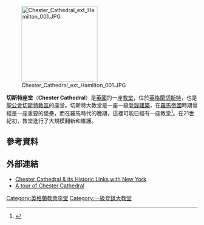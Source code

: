 [[File:Chester_Cathedral_ext_Hamilton_001.JPG|200px]]

'''切斯特座堂'''（'''Chester Cathedral'''）是[[英國|英國]]的一座[[教堂|教堂]]，位於[[英格蘭|英格蘭]][[切斯特|切斯特]]，也是[[聖公會切斯特教區|聖公會切斯特教區]]的座堂。切斯特大教堂是一座一級[[登錄建築|登錄建築]]，在[[羅馬帝國|羅馬帝國]]時期曾經是一座重要的堡壘，而在羅馬時代的晚期，這裡可能已經有一座教堂<ref>{{cite web |url=http://www.roman-britain.org/places/deva.htm#rib449 |title=Deva Victrix-Castra Legionis |access-date=24 May 2008 |last=White |first=Kevan W. |date=17 September 2007 |publisher=Roman-Britain.org |archive-url=https://web.archive.org/web/20080509201200/http://www.roman-britain.org/places/deva.htm#rib449 |archive-date=9 May 2008 |url-status=live }}</ref>。在21世紀初，教堂進行了大規模翻新和維護。
==參考資料==
{{reflist}}
==外部連結==
{{Commons category inline}}
* [https://web.archive.org/web/20110602010620/http://www.historicalgems.co.uk/Chester-Cathedral-and-New-York(2336563).htm Chester Cathedral & its Historic Links with New York]
* [http://www.cheshirenow.co.uk/chester_cathedral.html A tour of Chester Cathedral] {{Wayback|url=http://www.cheshirenow.co.uk/chester_cathedral.html |date=20200218104441 }}

{{英格蘭教會座堂}}

{{Authority control}}
[[Category:英格蘭教會座堂|Category:英格蘭教會座堂]]
[[Category:一級登錄大教堂|Category:一級登錄大教堂]]